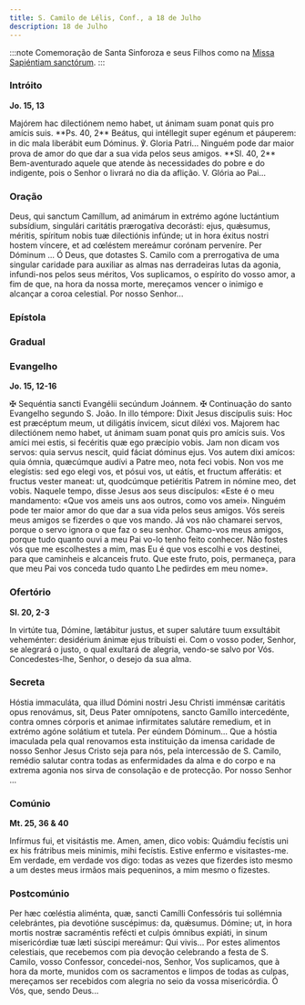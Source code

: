 ```yaml
---
title: S. Camilo de Lélis, Conf., a 18 de Julho
description: 18 de Julho
---
```


:::note
Comemoração de Santa Sinforoza e seus Filhos
como na [Missa Sapiéntiam sanctórum](/missal/comum/7muitosmartires2.mdx).
:::

### Intróito

**Jo. 15, 13**

<div class="side-by-side not-content">
  <span>
    Majórem hac dilectiónem nemo habet, ut ánimam suam ponat quis pro amícis suis. **Ps. 40, 2**
    Beátus, qui intéllegit super egénum et páuperem: in dic mala liberábit eum Dóminus. ℣. Gloria
    Patri...
  </span>
  <span>
    Ninguém pode dar maior prova de amor do que dar a sua vida pelos seus amigos. **Sl. 40, 2**
    Bem-aventurado aquele que atende às necessidades do pobre e do indigente, pois o Senhor o
    livrará no dia da aflição. V. Glória ao Pai...
  </span>
</div>

### Oração

<div class="side-by-side not-content">
  <span>
    Deus, qui sanctum Camíllum, ad animárum in extrémo agóne luctántium subsídium, singulári
    caritátis prærogatíva decorásti: ejus, quǽsumus, méritis, spíritum nobis tuæ dilectiónis
    infúnde; ut in hora éxitus nostri hostem víncere, et ad cœléstem mereámur corónam perveníre. Per
    Dóminum ...
  </span>
  <span>
    Ó Deus, que dotastes S. Camilo com a prerrogativa de uma singular caridade para auxiliar as
    almas nas derradeiras lutas da agonia, infundi-nos pelos seus méritos, Vos suplicamos, o
    espírito do vosso amor, a fim de que, na hora da nossa morte, mereçamos vencer o inimigo e
    alcançar a coroa celestial. Por nosso Senhor...
  </span>
</div>

### Epístola


<LinkCard href="/missal/pentecostes/2#epístola" title="Segundo Domingo depois de Pentecostes" />

### Gradual

<LinkCard
  href="/missal/comum/15confessoresnaopontifices2#gradual"
  title="Confessores não Pontífices - Missa Justus ut palma"
/>

### Evangelho

**Jo. 15, 12-16**

<div class="side-by-side not-content">
  <span>
    <span class="text-red-500">✠</span> Sequéntia sancti Evangélii secúndum Joánnem.
  </span>
  <span>
    <span class="text-red-500">✠</span> Continuação do santo Evangelho segundo S. João.
  </span>
  <span>
    In illo témpore: Dixit Jesus discípulis suis: Hoc est præcéptum meum, ut diligátis ínvicem,
    sicut diléxi vos. Majorem hac dilectiónem nemo habet, ut ánimam suam ponat quis pro amícis suis.
    Vos amíci mei estis, si fecéritis quæ ego præcípio vobis. Jam non dicam vos servos: quia servus
    nescit, quid fáciat dóminus ejus. Vos autem dixi amícos: quia ómnia, quæcúmque audívi a Patre
    meo, nota feci vobis. Non vos me elegístis: sed ego elegi vos, et pósui vos, ut eátís, et
    fructum afferátis: et fructus vester maneat: ut, quodcúmque petiéritis Patrem in nómine meo, det
    vobis.
  </span>
  <span>
    Naquele tempo, disse Jesus aos seus discípulos: «Este é o meu mandamento: «Que vos ameis uns aos
    outros, como vos amei». Ninguém pode ter maior amor do que dar a sua vida pelos seus amigos. Vós
    sereis meus amigos se fizerdes o que vos mando. Já vos não chamarei servos, porque o servo
    ignora o que faz o seu senhor. Chamo-vos meus amigos, porque tudo quanto ouvi a meu Pai vo-lo
    tenho feito conhecer. Não fostes vós que me escolhestes a mim, mas Eu é que vos escolhi e vos
    destinei, para que caminheis e alcanceis fruto. Que este fruto, pois, permaneça, para que meu
    Pai vos conceda tudo quanto Lhe pedirdes em meu nome».
  </span>
</div>

### Ofertório

**Sl. 20, 2-3**

<div class="side-by-side not-content">
  <span>
    In virtúte tua, Dómine, lætábitur justus, et super salutáre tuum exsultábit veheménter:
    desidérium ánimæ ejus tribuísti ei.
  </span>
  <span>
    Com o vosso poder, Senhor, se alegrará o justo, o qual exultará de alegria, vendo-se salvo por
    Vós. Concedestes-lhe, Senhor, o desejo da sua alma.
  </span>
</div>

### Secreta

<div class="side-by-side not-content">
  <span>
    Hóstia immaculáta, qua illud Dómini nostri Jesu Christi imménsæ caritátis opus renovámus, sit,
    Deus Pater omnípotens, sancto Gamíllo intercedénte, contra omnes córporis et animae infirmitates
    salutáre remedium, et in extrémo agóne solátium et tutela. Per eúndem Dóminum...
  </span>
  <span>
    Que a hóstia imaculada pela qual renovamos esta instituição da imensa caridade de nosso Senhor
    Jesus Cristo seja para nós, pela intercessão de S. Camilo, remédio salutar contra todas as
    enfermidades da alma e do corpo e na extrema agonia nos sirva de consolação e de protecção. Por
    nosso Senhor ...
  </span>
</div>

### Comúnio

**Mt. 25, 36 & 40**

<div class="side-by-side not-content">
  <span>
    Infírmus fui, et visitástis me. Amen, amen, dico vobis: Quámdiu fecístis uni ex his frátribus
    meis minimis, mihi fecístis.
  </span>
  <span>
    Estive enfermo e visitastes-me. Em verdade, em verdade vos digo: todas as vezes que fizerdes
    isto mesmo a um destes meus irmãos mais pequeninos, a mim mesmo o fizestes.
  </span>
</div>

### Postcomúnio

<div class="side-by-side not-content">
  <span>
    Per hæc cœléstia aliménta, quæ, sancti Camílli Confessóris tui sollémnia celebrántes, pia
    devotióne suscépimus: da, quǽsumus. Dómine; ut, in hora mortis nostræ sacraméntis refécti et
    culpis ómnibus expiáti, in sinum misericórdiæ tuæ læti súscipi mereámur: Qui vivis...
  </span>
  <span>
    Por estes alimentos celestiais, que recebemos com pia devoção celebrando a festa de S. Camilo,
    vosso Confessor, concedei-nos, Senhor, Vos suplicamos, que à hora da morte, munidos com os
    sacramentos e limpos de todas as culpas, mereçamos ser recebidos com alegria no seio da vossa
    misericórdia. Ó Vós, que, sendo Deus...
  </span>
</div>
